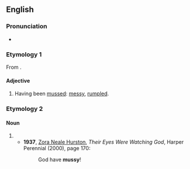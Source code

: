 ==English==

===Pronunciation===
* {{rhymes|en|ʌsi}}

===Etymology 1===
From {{suffix|en|muss|y}}.

====Adjective====
{{en-adj}}

# Having been [[muss]]ed: [[messy]], [[rumple]]d.

===Etymology 2===

====Noun====
{{en-noun|~}}

# {{eye dialect of|en|mercy|from=African American Vernacular English}}
#* '''1937''', [[w:Zora Neale Hurston|Zora Neale Hurston]], ''Their Eyes Were Watching God'', Harper Perennial (2000), page 170:
#*: God have '''mussy'''!